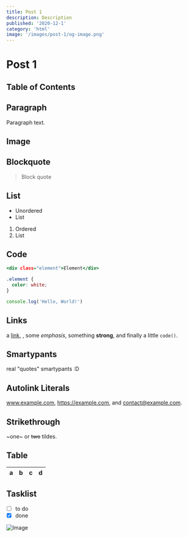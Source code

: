 ```yaml
---
title: Post 1
description: Description
published: '2020-12-1'
category: 'html'
image: '/images/post-1/og-image.png'
---
```



# Post 1

<Counter />

## Table of Contents

## Paragraph

Paragraph text.

## Image

## Blockquote

> Block quote

## List

- Unordered
- List

1. Ordered
2. List

## Code

```html:index.html
<div class="element">Element</div>
```

```css:style.css
.element {
  color: white;
}
```

```js:index.js
console.log('Hello, World!')
```

## Links

a [link](https://example.com), , some _emphasis_,
something **strong**, and finally a little `code()`.

## Smartypants

real "quotes" smartypants :D

## Autolink Literals

www.example.com, https://example.com, and contact@example.com.

## Strikethrough

~one~ or ~~two~~ tildes.

## Table

| a   | b   |   c |  d  |
| --- | :-- | --: | :-: |

## Tasklist

- [ ] to do
- [x] done

![Image](/images/post-1/image.jpg)
